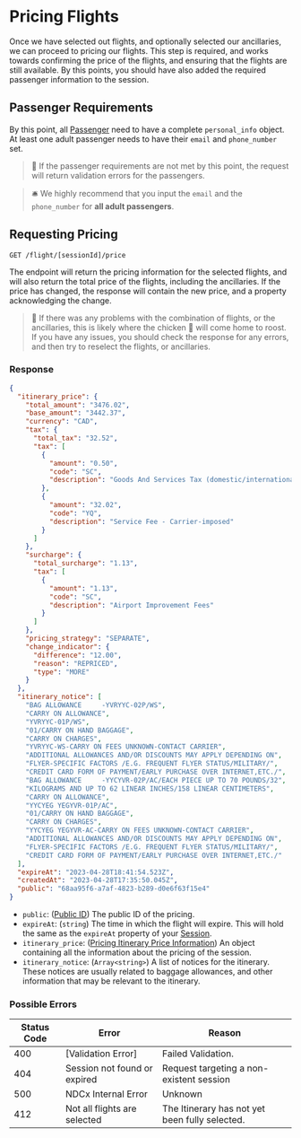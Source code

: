 # Pricing Flights

Once we have selected out flights, and optionally selected our ancillaries, we can proceed to pricing our flights. This step is required, and works towards confirming the price of the flights, and ensuring that the flights are still available. By this points, you should have also added the required passenger information to the session.

## Passenger Requirements

By this point, all [Passenger](/versions/v1/glossary#passenger-information) need to have a complete `personal_info` object. At least one adult passenger needs to have their `email` and `phone_number` set.

> 🧨 If the passenger requirements are not met by this point, the request will return validation errors for the passengers.

> 🛎 We highly recommend that you input the `email` and the `phone_number` for **all adult passengers**.

## Requesting Pricing

`GET /flight/[sessionId]/price`

The endpoint will return the pricing information for the selected flights, and will also return the total price of the flights, including the ancillaries. If the price has changed, the response will contain the new price, and a property acknowledging the change.

> 🧨 If there was any problems with the combination of flights, or the ancillaries, this is likely where the chicken 🐓 will come home to roost. If you have any issues, you should check the response for any errors, and then try to reselect the flights, or ancillaries.

### Response

```json filename="GET /flight/[sessionId]/price" copy
{
  "itinerary_price": {
    "total_amount": "3476.02",
    "base_amount": "3442.37",
    "currency": "CAD",
    "tax": {
      "total_tax": "32.52",
      "tax": [
        {
          "amount": "0.50",
          "code": "SC",
          "description": "Goods And Services Tax (domestic/international)"
        },
        {
          "amount": "32.02",
          "code": "YQ",
          "description": "Service Fee - Carrier-imposed"
        }
      ]
    },
    "surcharge": {
      "total_surcharge": "1.13",
      "tax": [
        {
          "amount": "1.13",
          "code": "SC",
          "description": "Airport Improvement Fees"
        }
      ]
    },
    "pricing_strategy": "SEPARATE",
    "change_indicator": {
      "difference": "12.00",
      "reason": "REPRICED",
      "type": "MORE"
    }
  },
  "itinerary_notice": [
    "BAG ALLOWANCE     -YVRYYC-02P/WS",
    "CARRY ON ALLOWANCE",
    "YVRYYC-01P/WS",
    "01/CARRY ON HAND BAGGAGE",
    "CARRY ON CHARGES",
    "YVRYYC-WS-CARRY ON FEES UNKNOWN-CONTACT CARRIER",
    "ADDITIONAL ALLOWANCES AND/OR DISCOUNTS MAY APPLY DEPENDING ON",
    "FLYER-SPECIFIC FACTORS /E.G. FREQUENT FLYER STATUS/MILITARY/",
    "CREDIT CARD FORM OF PAYMENT/EARLY PURCHASE OVER INTERNET,ETC./",
    "BAG ALLOWANCE     -YYCYVR-02P/AC/EACH PIECE UP TO 70 POUNDS/32",
    "KILOGRAMS AND UP TO 62 LINEAR INCHES/158 LINEAR CENTIMETERS",
    "CARRY ON ALLOWANCE",
    "YYCYEG YEGYVR-01P/AC",
    "01/CARRY ON HAND BAGGAGE",
    "CARRY ON CHARGES",
    "YYCYEG YEGYVR-AC-CARRY ON FEES UNKNOWN-CONTACT CARRIER",
    "ADDITIONAL ALLOWANCES AND/OR DISCOUNTS MAY APPLY DEPENDING ON",
    "FLYER-SPECIFIC FACTORS /E.G. FREQUENT FLYER STATUS/MILITARY/",
    "CREDIT CARD FORM OF PAYMENT/EARLY PURCHASE OVER INTERNET,ETC./"
  ],
  "expireAt": "2023-04-28T18:41:54.523Z",
  "createdAt": "2023-04-28T17:35:50.045Z",
  "public": "68aa95f6-a7af-4823-b289-d0e6f63f15e4"
}
```

- `public`: ([Public ID](/versions/v1/glossary#public-id)) The public ID of the pricing.
- `expireAt`: (`string`) The time in which the flight will expire. This will hold the same as the `expireAt` property of your [Session](/versions/v1/session#session-object).
- `itinerary_price`: ([Pricing Itinerary Price Information](/versions/v1/glossary#pricing-itinerary-price-information)) An object containing all the information about the pricing of the session.
- `itinerary_notice`: (`Array<string>`) A list of notices for the itinerary. These notices are usually related to baggage allowances, and other information that may be relevant to the itinerary.

### Possible Errors 

| Status Code | Error | Reason |
|---|---|---|
| 400 | [Validation Error] | Failed Validation. |
| 404 | Session not found or expired | Request targeting a non-existent session |
| 500 | NDCx Internal Error | Unknown |
| 412 | Not all flights are selected | The Itinerary has not yet been fully selected.  |

